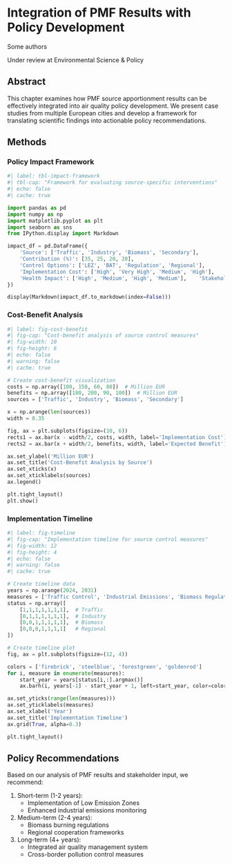 # Integration of PMF Results with Policy Development {#sec-ch3}

::: {.center data-latex=""}
Some authors
:::

Under review at Environmental Science & Policy

## Abstract

This chapter examines how PMF source apportionment results can be effectively integrated into air quality policy development. We present case studies from multiple European cities and develop a framework for translating scientific findings into actionable policy recommendations.

## Methods

### Policy Impact Framework

```python
#| label: tbl-impact-framework
#| tbl-cap: "Framework for evaluating source-specific interventions"
#| echo: false
#| cache: true

import pandas as pd
import numpy as np
import matplotlib.pyplot as plt
import seaborn as sns
from IPython.display import Markdown

impact_df = pd.DataFrame({
    'Source': ['Traffic', 'Industry', 'Biomass', 'Secondary'],
    'Contribution (%)': [35, 25, 20, 20],
    'Control Options': ['LEZ', 'BAT', 'Regulation', 'Regional'],
    'Implementation Cost': ['High', 'Very High', 'Medium', 'High'],
    'Health Impact': ['High', 'Medium', 'High', 'Medium'],    'Stakeholder Support': ['High', 'Medium', 'High', 'Medium']
})

display(Markdown(impact_df.to_markdown(index=False)))
```

### Cost-Benefit Analysis

```python
#| label: fig-cost-benefit
#| fig-cap: "Cost-benefit analysis of source control measures"
#| fig-width: 10
#| fig-height: 6
#| echo: false
#| warning: false
#| cache: true

# Create cost-benefit visualization
costs = np.array([100, 150, 60, 80])  # Million EUR
benefits = np.array([180, 200, 90, 100])  # Million EUR
sources = ['Traffic', 'Industry', 'Biomass', 'Secondary']

x = np.arange(len(sources))
width = 0.35

fig, ax = plt.subplots(figsize=(10, 6))
rects1 = ax.bar(x - width/2, costs, width, label='Implementation Cost')
rects2 = ax.bar(x + width/2, benefits, width, label='Expected Benefit')

ax.set_ylabel('Million EUR')
ax.set_title('Cost-Benefit Analysis by Source')
ax.set_xticks(x)
ax.set_xticklabels(sources)
ax.legend()

plt.tight_layout()
plt.show()
```


### Implementation Timeline

```python
#| label: fig-timeline
#| fig-cap: "Implementation timeline for source control measures"
#| fig-width: 12
#| fig-height: 4
#| echo: false
#| warning: false
#| cache: true

# Create timeline data
years = np.arange(2024, 2031)
measures = ['Traffic Control', 'Industrial Emissions', 'Biomass Regulations', 'Regional Cooperation']
status = np.array([
    [1,1,1,1,1,1,1],  # Traffic
    [0,1,1,1,1,1,1],  # Industry
    [0,0,1,1,1,1,1],  # Biomass
    [0,0,0,1,1,1,1]   # Regional
])

# Create timeline plot
fig, ax = plt.subplots(figsize=(12, 4))

colors = ['firebrick', 'steelblue', 'forestgreen', 'goldenrod']
for i, measure in enumerate(measures):
    start_year = years[status[i,:].argmax()]
    ax.barh(i, years[-1] - start_year + 1, left=start_year, color=colors[i], label=measure)

ax.set_yticks(range(len(measures)))
ax.set_yticklabels(measures)
ax.set_xlabel('Year')
ax.set_title('Implementation Timeline')
ax.grid(True, alpha=0.3)

plt.tight_layout()
```


## Policy Recommendations

Based on our analysis of PMF results and stakeholder input, we recommend:

1. Short-term (1-2 years):
   - Implementation of Low Emission Zones
   - Enhanced industrial emissions monitoring
   
2. Medium-term (2-4 years):
   - Biomass burning regulations
   - Regional cooperation frameworks

3. Long-term (4+ years):
   - Integrated air quality management system
   - Cross-border pollution control measures
